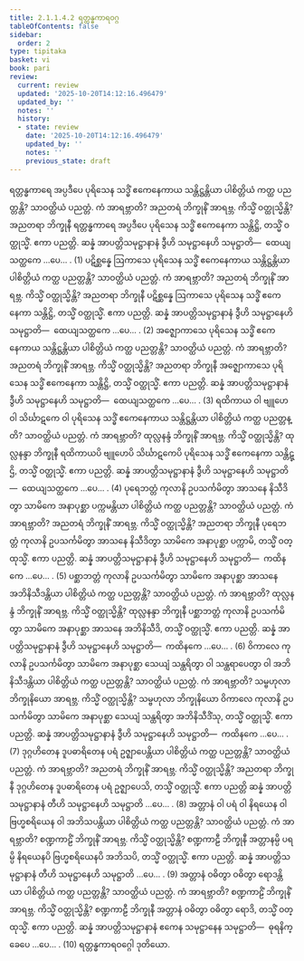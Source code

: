 ```yaml
---
title: 2.1.1.4.2 ရတ္တန္ဓကာရဝဂ္ဂ
tableOfContents: false
sidebar:
  order: 2
type: tipitaka
basket: vi
book: pari
review:
  current: review
  updated: '2025-10-20T14:12:16.496479'
  updated_by: ''
  notes: ''
  history:
  - state: review
    date: '2025-10-20T14:12:16.496479'
    updated_by: ''
    notes: ''
    previous_state: draft
---
```



<DynamicBreadcrumb />


<ReviewStatus review={frontmatter.review} showDetails={true} />

<HypothesisAnnotation frontmatter={frontmatter} />

<Division number="219" book="pari" e="ch" v="5" p="107">

<Paragraph number="729" book="pari">
ရတ္တန္ဓကာရေ အပ္ပဒီပေ ပုရိသေန သဒ္ဓိံ ဧကေနေကာယ သန္တိဋ္ဌန္တိယာ ပါစိတ္တိယံ ကတ္ထ ပညတ္တန္တိ? သာဝတ္ထိယံ ပညတ္တံ. ကံ အာရဗ္ဘာတိ? အညတရံ ဘိက္ခုနိံ အာရဗ္ဘ. ကိသ္မိံ ဝတ္ထုသ္မိန္တိ? အညတရာ ဘိက္ခုနီ ရတ္တန္ဓကာရေ အပ္ပဒီပေ ပုရိသေန သဒ္ဓိံ ဧကေနေကာ သန္တိဋ္ဌိ, တသ္မိံ ဝတ္ထုသ္မိံ. ဧကာ ပညတ္တိ. ဆန္နံ အာပတ္တိသမုဋ္ဌာနာနံ ဒွီဟိ သမုဋ္ဌာနေဟိ သမုဋ္ဌာတိ—  ထေယျသတ္ထကေ …ပေ… . (1)
</Paragraph>

<Paragraph number="730" book="pari">
ပဋိစ္ဆန္နေ ဩကာသေ ပုရိသေန သဒ္ဓိံ ဧကေနေကာယ သန္တိဋ္ဌန္တိယာ ပါစိတ္တိယံ ကတ္ထ ပညတ္တန္တိ? သာဝတ္ထိယံ ပညတ္တံ. ကံ အာရဗ္ဘာတိ? အညတရံ ဘိက္ခုနိံ အာရဗ္ဘ. ကိသ္မိံ ဝတ္ထုသ္မိန္တိ? အညတရာ ဘိက္ခုနီ ပဋိစ္ဆန္နေ ဩကာသေ ပုရိသေန သဒ္ဓိံ ဧကေနေကာ သန္တိဋ္ဌိ, တသ္မိံ ဝတ္ထုသ္မိံ. ဧကာ ပညတ္တိ. ဆန္နံ အာပတ္တိသမုဋ္ဌာနာနံ ဒွီဟိ သမုဋ္ဌာနေဟိ သမုဋ္ဌာတိ—  ထေယျသတ္ထကေ …ပေ… . (2)
</Paragraph>

<Paragraph number="731" book="pari">
အဇ္ဈောကာသေ ပုရိသေန သဒ္ဓိံ ဧကေနေကာယ သန္တိဋ္ဌန္တိယာ ပါစိတ္တိယံ ကတ္ထ ပညတ္တန္တိ? သာဝတ္ထိယံ ပညတ္တံ. ကံ အာရဗ္ဘာတိ? အညတရံ ဘိက္ခုနိံ အာရဗ္ဘ. ကိသ္မိံ ဝတ္ထုသ္မိန္တိ? အညတရာ ဘိက္ခုနီ အဇ္ဈောကာသေ ပုရိသေန သဒ္ဓိံ ဧကေနေကာ သန္တိဋ္ဌိ, တသ္မိံ ဝတ္ထုသ္မိံ. ဧကာ ပညတ္တိ. ဆန္နံ အာပတ္တိသမုဋ္ဌာနာနံ ဒွီဟိ သမုဋ္ဌာနေဟိ သမုဋ္ဌာတိ—  ထေယျသတ္ထကေ …ပေ… . (3)
</Paragraph>

<Paragraph number="732" book="pari">
ရထိကာယ ဝါ ဗျူဟေ ဝါ သိင်္ဃာဋကေ ဝါ ပုရိသေန သဒ္ဓိံ ဧကေနေကာယ သန္တိဋ္ဌန္တိယာ ပါစိတ္တိယံ ကတ္ထ ပညတ္တန္တိ? သာဝတ္ထိယံ ပညတ္တံ. ကံ အာရဗ္ဘာတိ? ထုလ္လနန္ဒံ ဘိက္ခုနိံ အာရဗ္ဘ. ကိသ္မိံ ဝတ္ထုသ္မိန္တိ? ထုလ္လနန္ဒာ ဘိက္ခုနီ ရထိကာယပိ ဗျူဟေပိ သိင်္ဃာဋကေပိ ပုရိသေန သဒ္ဓိံ ဧကေနေကာ သန္တိဋ္ဌိ, တသ္မိံ ဝတ္ထုသ္မိံ. ဧကာ ပညတ္တိ. ဆန္နံ အာပတ္တိသမုဋ္ဌာနာနံ ဒွီဟိ သမုဋ္ဌာနေဟိ သမုဋ္ဌာတိ—  ထေယျသတ္ထကေ …ပေ… . (4)
</Paragraph>

<Paragraph number="733" book="pari">
ပုရေဘတ္တံ ကုလာနိ ဥပသင်္ကမိတွာ အာသနေ နိသီဒိတွာ သာမိကေ အနာပုစ္ဆာ ပက္ကမန္တိယာ ပါစိတ္တိယံ ကတ္ထ ပညတ္တန္တိ? သာဝတ္ထိယံ ပညတ္တံ. ကံ အာရဗ္ဘာတိ? အညတရံ ဘိက္ခုနိံ အာရဗ္ဘ. ကိသ္မိံ ဝတ္ထုသ္မိန္တိ? အညတရာ ဘိက္ခုနီ ပုရေဘတ္တံ ကုလာနိ ဥပသင်္ကမိတွာ အာသနေ နိသီဒိတွာ သာမိကေ အနာပုစ္ဆာ ပက္ကာမိ, တသ္မိံ ဝတ္ထုသ္မိံ. ဧကာ ပညတ္တိ. ဆန္နံ အာပတ္တိသမုဋ္ဌာနာနံ ဒွီဟိ သမုဋ္ဌာနေဟိ သမုဋ္ဌာတိ—  ကထိနကေ …ပေ… . (5)
</Paragraph>

<Paragraph number="734" book="pari">
ပစ္ဆာဘတ္တံ ကုလာနိ ဥပသင်္ကမိတွာ သာမိကေ အနာပုစ္ဆာ အာသနေ အဘိနိသီဒန္တိယာ ပါစိတ္တိယံ ကတ္ထ ပညတ္တန္တိ? သာဝတ္ထိယံ ပညတ္တံ. ကံ အာရဗ္ဘာတိ? ထုလ္လနန္ဒံ ဘိက္ခုနိံ အာရဗ္ဘ. ကိသ္မိံ ဝတ္ထုသ္မိန္တိ? ထုလ္လနန္ဒာ ဘိက္ခုနီ ပစ္ဆာဘတ္တံ ကုလာနိ ဥပသင်္ကမိတွာ သာမိကေ အနာပုစ္ဆာ အာသနေ အဘိနိသီဒိ, တသ္မိံ ဝတ္ထုသ္မိံ. ဧကာ ပညတ္တိ. ဆန္နံ အာပတ္တိသမုဋ္ဌာနာနံ ဒွီဟိ သမုဋ္ဌာနေဟိ သမုဋ္ဌာတိ—  ကထိနကေ …ပေ… . (6)
</Paragraph>

<Paragraph number="735" book="pari">
ဝိကာလေ ကုလာနိ ဥပသင်္ကမိတွာ သာမိကေ အနာပုစ္ဆာ သေယျံ သန္ထရိတွာ ဝါ သန္ထရာပေတွာ ဝါ အဘိနိသီဒန္တိယာ ပါစိတ္တိယံ ကတ္ထ ပညတ္တန္တိ? သာဝတ္ထိယံ ပညတ္တံ. ကံ အာရဗ္ဘာတိ? သမ္ဗဟုလာ ဘိက္ခုနိယော အာရဗ္ဘ. ကိသ္မိံ ဝတ္ထုသ္မိန္တိ? သမ္ဗဟုလာ ဘိက္ခုနိယော ဝိကာလေ ကုလာနိ ဥပသင်္ကမိတွာ သာမိကေ အနာပုစ္ဆာ သေယျံ သန္ထရိတွာ အဘိနိသီဒိံသု, တသ္မိံ ဝတ္ထုသ္မိံ. ဧကာ ပညတ္တိ. ဆန္နံ အာပတ္တိသမုဋ္ဌာနာနံ ဒွီဟိ သမုဋ္ဌာနေဟိ သမုဋ္ဌာတိ—  ကထိနကေ …ပေ… . (7)
</Paragraph>

<Paragraph number="736" book="pari">
ဒုဂ္ဂဟိတေန ဒူပဓာရိတေန ပရံ ဥဇ္ဈာပေန္တိယာ ပါစိတ္တိယံ ကတ္ထ ပညတ္တန္တိ? သာဝတ္ထိယံ ပညတ္တံ. ကံ အာရဗ္ဘာတိ? အညတရံ ဘိက္ခုနိံ အာရဗ္ဘ. ကိသ္မိံ ဝတ္ထုသ္မိန္တိ? အညတရာ ဘိက္ခုနီ ဒုဂ္ဂဟိတေန ဒူပဓာရိတေန ပရံ ဥဇ္ဈာပေသိ, တသ္မိံ ဝတ္ထုသ္မိံ. ဧကာ ပညတ္တိ ဆန္နံ အာပတ္တိသမုဋ္ဌာနာနံ တီဟိ သမုဋ္ဌာနေဟိ သမုဋ္ဌာတိ …ပေ… . (8)
</Paragraph>

<Paragraph number="737" book="pari">
အတ္တာနံ ဝါ ပရံ ဝါ နိရယေန ဝါ ဗြဟ္မစရိယေန ဝါ အဘိသပန္တိယာ ပါစိတ္တိယံ ကတ္ထ ပညတ္တန္တိ? သာဝတ္ထိယံ ပညတ္တံ. ကံ အာရဗ္ဘာတိ? စဏ္ဍကာဠိံ ဘိက္ခုနိံ အာရဗ္ဘ. ကိသ္မိံ ဝတ္ထုသ္မိန္တိ? စဏ္ဍကာဠီ ဘိက္ခုနီ အတ္တာနမ္ပိ ပရမ္ပိ နိရယေနပိ ဗြဟ္မစရိယေနပိ အဘိသပိ, တသ္မိံ ဝတ္ထုသ္မိံ. ဧကာ ပညတ္တိ. ဆန္နံ အာပတ္တိသမုဋ္ဌာနာနံ တီဟိ သမုဋ္ဌာနေဟိ သမုဋ္ဌာတိ …ပေ… . (9)
</Paragraph>

<Paragraph number="738" book="pari">
အတ္တာနံ ဝဓိတွာ ဝဓိတွာ ရောဒန္တိယာ ပါစိတ္တိယံ ကတ္ထ ပညတ္တန္တိ? သာဝတ္ထိယံ ပညတ္တံ. ကံ အာရဗ္ဘာတိ? စဏ္ဍကာဠိံ ဘိက္ခုနိံ အာရဗ္ဘ. ကိသ္မိံ ဝတ္ထုသ္မိန္တိ? စဏ္ဍကာဠီ ဘိက္ခုနီ အတ္တာနံ ဝဓိတွာ ဝဓိတွာ ရောဒိ, တသ္မိံ ဝတ္ထုသ္မိံ. ဧကာ ပညတ္တိ. ဆန္နံ အာပတ္တိသမုဋ္ဌာနာနံ ဧကေန သမုဋ္ဌာနေန သမုဋ္ဌာတိ—  ဓုရနိက္ခေပေ …ပေ… . (10)

</Paragraph>
</Division>

<Paragraph number="739" type="center" book="pari">
ရတ္တန္ဓကာရဝဂ္ဂေါ ဒုတိယော.
</Paragraph>